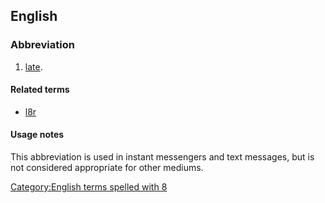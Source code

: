 ==English==

===Abbreviation===
{{rfc-header|Abbreviation}}
{{head|en|abbreviation}}

# {{lb|en|Internet slang|text messaging}} [[late]].

====Related terms====
* [[l8r]]

====Usage notes====
This abbreviation is used in instant messengers and text messages, but is not considered appropriate for other mediums.

[[Category:English terms spelled with 8]]